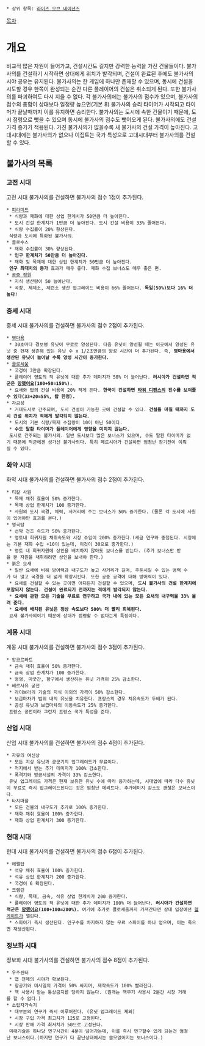  * 상위 항목: [[라이즈 오브 네이션즈]]

[[목차]]

= 개요 =
비교적 많은 자원이 들어가고, 건설시간도 길지만 강력한 능력을 가진 건물들이다. 불가사의를 건설하기 시작하면 상대에게 위치가 발각되며, 건설이 완료된 후에도 불가사의 시야 공유는 유지된다. 불가사의는 한 게임에 하나만 존재할 수 있으며, 동시에 건설을 시도할 경우 한쪽이 완성되는 순간 다른 플레이어의 건설은 취소되게 된다. 또한 불가사의를 파괴하여도 다시 지을 수 없다.
각 불가사의에는 불가사의 점수가 있으며, 불가사의 점수의 총합이 상대보다 일정량 높으면(기본 8) 불가사의 승리 타이머가 시작되고 타이머가 끝날때까지 이를 유지하면 승리한다. 불가사의는 도시에 속한 건물이기 때문에, 도시 점령으로 뺏을 수 있으며 동시에 불가사의 점수도 뺏어오게 된다.
불가사의에도 건설 가격 증가가 적용된다. 가진 불가사의가 많을수록 새 불가사의 건설 가격이 높아진다.
고대시대에는 불가사의가 없으나 이집트는 국가 특성으로 고대시대부터 불가사의를 건설할 수 있다.

== 불가사의 목록 ==

=== 고전 시대 ===
고전 시대 불가사의를 건설하면 불가사의 점수 1점이 추가된다.

 * [[피라미드]]
  * 식량과 재화에 대한 상업 한계치가 50만큼 더 높아진다.
  * 도시 건설 한계치가 1만큼 더 높아진다. 도시 건설 비용이 33% 줄어든다.
  * 식량 수집률이 20% 향상된다.
  식량과 도시에 특화된 불가사의.
 * 콜로수스
  * 재화 수집률이 30% 향상된다.
  * '''인구 한계치가 50만큼 더 높아진다.'''
  * 재화 및 목재에 대한 상업 한계치가 50만큼 더 높아진다.
  '''인구 최대치의 증가''' 효과가 매우 좋다. 재화 수집 보너스도 매우 좋은 편.
 * [[공중 정원]]
  * 지식 생산량이 50 늘어난다.
  * 곡창, 제제소, 제련소 생산 업그레이드 비용이 66% 줄어든다. '''독일(50%)보다 16% 더 높다!'''
=== 중세 시대 ===
중세 시대 불가사의를 건설하면 불가사의 점수 2점이 추가된다.

 * [[병마용]]
  * 30초마다 경보병 유닛이 무료로 양성된다. 다음 유닛이 양성될 때는 이곳에서 양성된 유닛 중 현재 생존해 있는 유닛 수 x 1/2초만큼의 양성 시간이 더 추가된다. 즉, '''병마용에서 생산된 유닛이 늘어날 수록 양성 시간이 증가한다.'''
 * [[콜로세움]] 
  * 국경이 3만큼 확장된다.
  * 플레이어 영토의 적 유닛에 대한 추가 데미지가 50% 더 늘어난다. '''러시아가 건설하면 적군은 [[망했어요]](100+50=150%).'''
  * 요새와 탑의 건설 비용이 20% 적게 든다. '''한국이 건설하면 [[타워 디펜스]]의 진수를 보여줄 수 있다(33+20=55%, 탑 한정).'''
 * 자금성
  * 거대도시로 간주되며, 도시 건설이 가능한 곳에 건설할 수 있다. '''건설을 마칠 때까지 도시 건설 위치가 적에게 발각되지 않는다.'''
  * 도시의 기본 식량/목재 수집량이 10이 아닌 50이다.
  * '''수도 탈환 타이머가 플레이어에게 영향을 미치지 않는다.'''
  도시로 간주되는 불가사의. 일반 도시보다 많은 보너스가 있으며, 수도 탈환 타이머가 없기 때문에 적군에겐 성가신 불가사의다. 특히 페르시아가 건설하면 엄청난 장기전이 이뤄질 수 있다.
=== 화약 시대 ===
화약 시대 불가사의를 건설하면 불가사의 점수 2점이 추가된다.

 * 티칼 사원
  * 목재 채취 효율이 50% 증가한다.
  * 목재 상업 한계치가 100 증가한다.
  * 사원의 도시 국경, 체력, 사거리에 주는 보너스가 50% 증가한다. (몰론 각 도시에 사원이 있어야만 효과를 본다.)
 * 영곡탑
  * 선박 건조 속도가 50% 증가한다.
  * 영토내 희귀자원 채취속도와 시장 수입이 200% 증가한다.(세금 연구와 중첩된다. 시장에는 기본 재화 수입 +10이 있는데, 이것이 30으로 증가한다.)
  * 영토 내 희귀자원에 상인을 배치하지 않아도 보너스를 받는다. (추가 보너스만 받을 뿐 자원을 채취하려면 상인을 보내야 한다.)
 * 붉은 요새
  * 일반 요새에 비해 방어력과 내구도가 높고 사거리가 길며, 주둔시킬 수 있는 병력 수가 더 많고 국경을 더 넓게 확장시킨다. 또한 공중 공격에 대해 방어력이 있다.
  * 요새를 건설할 수 있는 곳이면 어디든지 건설할 수 있으며, '''도시 불가사의 건설 한계치에 포함되지 않는다. 건설이 완료되기 전까지는 적에게 발각되지 않는다.'''
  * '''요새에 관한 모든 기술을 무료로 연구하고 국가 내에 있는 모든 요새의 내구력을 33% 올려 준다.'''
  * '''요새에 배치된 유닛은 정상 속도보다 500% 더 빨리 회복된다.'''
  요새 불가사의이기 때문에 상대가 점령할 수 없다는게 특징이다.
=== 계몽 시대 ===
계몽 시대 불가사의를 건설하면 불가사의 점수 3점이 추가된다.

 * 앙코르와트
  * 금속 채취 효율이 50% 증가한다.
  * 금속 상업 한계치가 100 증가한다.
  * 병영, 마굿간, 항구에서 생산하는 유닛 가격이 25% 감소한다.
 * 베르사유 궁전
  * 라이브러리 기술의 지식 이외의 가격이 50% 감소한다.
  * 보급마차가 범위 내의 유닛을 치유한다. 프랑스의 경우 치유속도가 두배가 된다.
  * 공성 유닛과 보급마차의 이동속도가 25% 증가한다.
  프랑스 궁전이라 그런지 프랑스 국가 특성을 준다.
=== 산업 시대 ===
산업 시대 불가사의를 건설하면 불가사의 점수 4점이 추가된다.

 * 자유의 여신상
  * 모든 지상 유닛과 공군기지 업그레이드가 무료이다.
  * 적지에서 받는 추가 데미지가 100% 감소한다.
  * 폭격기와 방공시설의 가격이 33% 감소한다.
  유닛 업그레이드 가격은 현재 보유한 유닛 수에 따라 증가하는데, 시대업에 따라 다수 유닛이 무료로 즉시 업그레이드된다는 것은 엄청난 메리트다. 추가데미지 감소도 괜찮은 보너스이다.
 * 타지마할
  * 모든 건물의 내구도가 추가로 100% 증가한다.
  * 재화 채취 효율이 100% 증가한다.
  * 재화 상업 한계치가 300 증가한다.
=== 현대 시대 ===
현대 시대 불가사의를 건설하면 불가사의 점수 6점이 추가된다.

 * 에펠탑
  * 석유 채취 효율이 100% 증가한다.
  * 석유 상업 한계치가 200 증가한다.
  * 국경이 6 확장된다.
 * 크렘린
  * 식량, 목재, 금속, 석유 상업 한계치가 200 증가한다.
  * 플레이어 영토의 적 유닛에 대한 추가 데미지가 100% 더 늘어난다. '''러시아가 건설하면 적군은 [[망했어요]](100+100=200%).''' 여기에 추가로 콜로세움까지 가져간다면 상대 입장에선 [[헬게이트]]가 열린다.
  * 스파이가 즉시 생산된다. 인구수를 차지하지 않는 무료 스파이를 하나 얻으며, 이는 죽으면 재생산된다.
=== 정보화 시대 ===
정보화 시대 불가사의를 건설하면 불가사의 점수 8점이 추가된다.

 * 우주센터
  * 맵 전체의 시야가 확보된다.
  * 항공기와 미사일의 가격이 50% 싸지며, 제작속도가 100% 빨라진다.
  * 핵 사용시 받는 통상금지를 당하지 않는다. (원래는 핵무기 사용시 2분간 시장 거래를 할 수 없다.)
 * 소립자가속기
  * 대부분의 연구가 즉시 이루어진다. (유닛 업그레이드 제외)
  * 시장 구입 가격 최고치가 125로 고정된다.
  * 시장 판매 가격 최저치가 50으로 고정된다.
  미래기술은 하나당 연구시간이 4분이 넘어가는데, 이를 즉시 연구할수 있게 되는건 엄청난 보너스이다.(하지만 연구가 다 끝난상태에서는 쓸모없어지는 보너스이다.)
